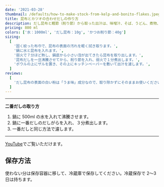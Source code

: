 ```yaml
---
date: '2021-03-28'
thumbnail: /defaults/how-to-make-stock-from-kelp-and-bonito-flakes.jpeg
title: 昆布とカツオの合わせだしの作り方
description: だし昆布と鰹節（削り節）から取った出汁は、味噌汁、そば、うどん、煮物、鍋料理など、多くの和食に使用できます。
pricing: 800 ml
colors: ['水：1000ml', 'だし昆布：10g', 'かつお削り節：40g']
sizing:
  [
    '固く絞った布巾で、昆布の表面の汚れを軽く拭き取ります。',
    '鍋に水と昆布を入れます。',
    '弱火で７分ほど熱し、鍋底から小さい泡が出てきたら昆布を取り出します。',
    '昆布だしを一旦沸騰させてから、削り節を入れ、弱火で１分煮出します。',
    'ボウルの上にザルを置き、その上にキッチンペーパーを敷いて出汁を濾します。',
  ]
reviews:
  [
    'だし昆布の表面の白い粉は「うま味」成分なので、取り除かずにそのままお使いください。',
  ]
---
```


<Colors />

<Sizing />

---

**二番だしの取り方**

1. 鍋に 500ml の水を入れて沸騰させます。
2. 鍋に一番だしのだしがらを入れ、３分煮出します。
3. 一番だしと同じ方法で濾します。

---

[YouTube](https://youtu.be/6Lxdp1R40EY)でご覧いただけます。

## 保存方法

使わない分は保存容器に移して、冷蔵庫で保存してください。冷蔵保存で 2〜3 日は持ちます。

<Reviews />
